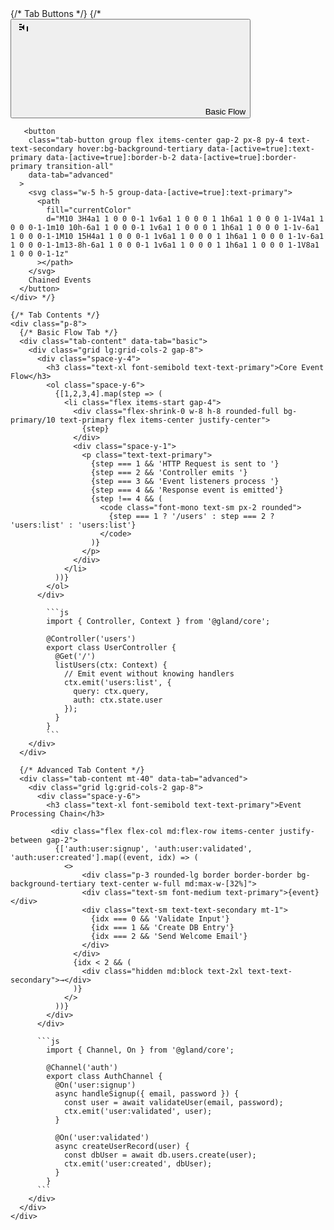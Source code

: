 <section>
  <div class="max-w-7xl mx-auto rounded-2xl shadow-xl overflow-hidden">
     {/* Tab Buttons */}
    {/* <div class="flex flex-col sm:flex-row border-b border-border">
      <button
        class="tab-button group flex items-center gap-2 px-8 py-4 text-text-secondary hover:bg-background-tertiary data-[active=true]:text-primary data-[active=true]:border-b-2 data-[active=true]:border-primary transition-all"
        data-tab="basic"
        data-active="true"
      >
        <svg class="w-5 h-5 group-data-[active=true]:text-primary">
          <path
            fill="currentColor"
            d="M14 6l-4.5 4.5 4.5 4.5V6m-4 9H6v-2h4v2m0-4H6V9h4v2m0-4H6V5h4v2m10 2h-2v6h2V7m0 8h-2v2h2v-2z"
          ></path>
        </svg>
        Basic Flow
      </button>

       <button
        class="tab-button group flex items-center gap-2 px-8 py-4 text-text-secondary hover:bg-background-tertiary data-[active=true]:text-primary data-[active=true]:border-b-2 data-[active=true]:border-primary transition-all"
        data-tab="advanced"
      >
        <svg class="w-5 h-5 group-data-[active=true]:text-primary">
          <path
            fill="currentColor"
            d="M10 3H4a1 1 0 0 0-1 1v6a1 1 0 0 0 1 1h6a1 1 0 0 0 1-1V4a1 1 0 0 0-1-1m10 10h-6a1 1 0 0 0-1 1v6a1 1 0 0 0 1 1h6a1 1 0 0 0 1-1v-6a1 1 0 0 0-1-1M10 15H4a1 1 0 0 0-1 1v6a1 1 0 0 0 1 1h6a1 1 0 0 0 1-1v-6a1 1 0 0 0-1-1m13-8h-6a1 1 0 0 0-1 1v6a1 1 0 0 0 1 1h6a1 1 0 0 0 1-1V8a1 1 0 0 0-1-1z"
          ></path>
        </svg>
        Chained Events
      </button>
    </div> */}

    {/* Tab Contents */}
    <div class="p-8">
      {/* Basic Flow Tab */}
      <div class="tab-content" data-tab="basic">
        <div class="grid lg:grid-cols-2 gap-8">
          <div class="space-y-4">
            <h3 class="text-xl font-semibold text-text-primary">Core Event Flow</h3>
            <ol class="space-y-6">
              {[1,2,3,4].map(step => (
                <li class="flex items-start gap-4">
                  <div class="flex-shrink-0 w-8 h-8 rounded-full bg-primary/10 text-primary flex items-center justify-center">
                    {step}
                  </div>
                  <div class="space-y-1">
                    <p class="text-text-primary">
                      {step === 1 && 'HTTP Request is sent to '}
                      {step === 2 && 'Controller emits '}
                      {step === 3 && 'Event listeners process '}
                      {step === 4 && 'Response event is emitted'}
                      {step !== 4 && (
                        <code class="font-mono text-sm px-2 rounded">
                          {step === 1 ? '/users' : step === 2 ? 'users:list' : 'users:list'}
                        </code>
                      )}
                    </p>
                  </div>
                </li>
              ))}
            </ol>
          </div>

            ```js
            import { Controller, Context } from '@gland/core';

            @Controller('users')
            export class UserController {
              @Get('/')
              listUsers(ctx: Context) {
                // Emit event without knowing handlers
                ctx.emit('users:list', {
                  query: ctx.query,
                  auth: ctx.state.user
                });
              }
            }
            ```
        </div>
      </div>

      {/* Advanced Tab Content */}
      <div class="tab-content mt-40" data-tab="advanced">
        <div class="grid lg:grid-cols-2 gap-8">
          <div class="space-y-6">
            <h3 class="text-xl font-semibold text-text-primary">Event Processing Chain</h3>

             <div class="flex flex-col md:flex-row items-center justify-between gap-2">
              {['auth:user:signup', 'auth:user:validated', 'auth:user:created'].map((event, idx) => (
                <>
                    <div class="p-3 rounded-lg border border-border bg-background-tertiary text-center w-full md:max-w-[32%]">
                    <div class="text-sm font-medium text-primary">{event}</div>
                    <div class="text-sm text-text-secondary mt-1">
                      {idx === 0 && 'Validate Input'}
                      {idx === 1 && 'Create DB Entry'}
                      {idx === 2 && 'Send Welcome Email'}
                    </div>
                  </div>
                  {idx < 2 && (
                    <div class="hidden md:block text-2xl text-text-secondary">→</div>
                  )}
                </>
              ))}
            </div>
          </div>

          ```js
            import { Channel, On } from '@gland/core';

            @Channel('auth')
            export class AuthChannel {
              @On('user:signup')
              async handleSignup({ email, password }) {
                const user = await validateUser(email, password);
                ctx.emit('user:validated', user);
              }

              @On('user:validated')
              async createUserRecord(user) {
                const dbUser = await db.users.create(user);
                ctx.emit('user:created', dbUser);
              }
            }
          ```
        </div>
      </div>
    </div>

  </div>
</section>
